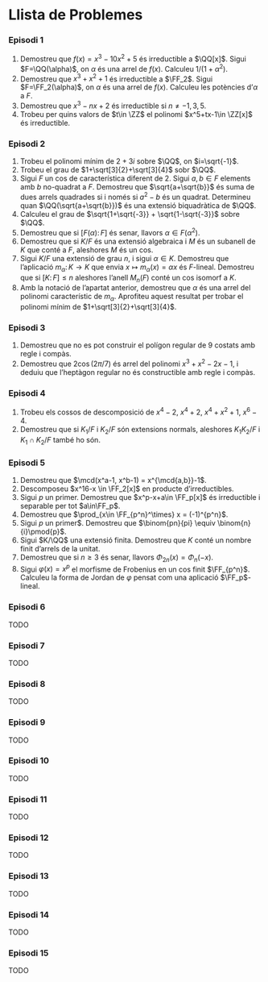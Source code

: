 # Llista de Problemes

### Episodi 1

1. Demostreu que $f(x)=x^3-10x^2+5$ és irreductible a $\QQ[x]$. Sigui $F=\QQ(\alpha)$, on $\alpha$ és una arrel de $f(x)$. Calculeu $1/(1+\alpha^2)$.
2. Demostreu que $x^3+x^2+1$ és irreductible a $\FF_2$. Sigui $F=\FF_2(\alpha)$, on $\alpha$ és una arrel de $f(x)$. Calculeu les potències d'$\alpha$ a $F$.
3. Demostreu que $x^3-nx+2$ és irreductible si $n\neq -1, 3, 5$.
4. Trobeu per quins valors de $t\in \ZZ$ el polinomi $x^5+tx-1\in \ZZ[x]$ és irreductible.

### Episodi 2

1. Trobeu el polinomi mínim de $2+3i$ sobre $\QQ$, on $i=\sqrt{-1}$.
2. Trobeu el grau de $1+\sqrt[3]{2}+\sqrt[3]{4}$ sobr $\QQ$.
3. Sigui $F$ un cos de característica diferent de $2$. Sigui $a,b\in F$ elements amb $b$ no-quadrat a $F$.
  Demostreu que $\sqrt{a+\sqrt{b}}$ és suma de dues arrels quadrades si i només si $a^2-b$ és un quadrat. Determineu
  quan $\QQ(\sqrt{a+\sqrt{b}})$ és una extensió biquadràtica de $\QQ$.
4. Calculeu el grau de $\sqrt{1+\sqrt{-3}} + \sqrt{1-\sqrt{-3}}$ sobre $\QQ$.
5. Demostreu que si $[F(\alpha)\colon F]$ és senar, llavors $\alpha \in F(\alpha^2)$.
6. Demostreu que si $K/F$ és una extensió algebraica i $M$ és un subanell de $K$ que conté a $F$, aleshores $M$ és un cos.
7. Sigui $K/F$ una extensió de grau $n$, i sigui $\alpha\in K$. Demostreu que l'aplicació $m_\alpha\colon K \to K$
  que envia $x\mapsto m_\alpha(x)=\alpha x$ és $F$-lineal. Demostreu que si $[K\colon F]\leq n$ aleshores
  l'anell $M_n(F)$ conté un cos isomorf a $K$.
8. Amb la notació de l'apartat anterior, demostreu que $\alpha$ és una arrel del polinomi característic de $m_\alpha$. Aprofiteu
  aquest resultat per trobar el polinomi mínim de $1+\sqrt[3]{2}+\sqrt[3]{4}$.

### Episodi 3

1. Demostreu que no es pot construir el polígon regular de $9$ costats amb regle i compàs.
2. Demostreu que $2\cos(2\pi/7)$ és arrel del polinomi $x^3+x^2-2x-1$, i deduiu que l'heptàgon regular no és constructible amb regle i compàs.

### Episodi 4

1. Trobeu els cossos de descomposició de $x^4-2$, $x^4+2$, $x^4+x^2+1$, $x^6-4$.
2. Demostreu que si $K_1/F$ i $K_2/F$ són extensions normals, aleshores $K_1K_2/F$ i $K_1\cap K_2 / F$ també ho són.

### Episodi 5

1. Demostreu que $\mcd(x^a-1, x^b-1) = x^{\mcd{a,b}}-1$.
2. Descomposeu $x^16-x \in \FF_2[x]$ en producte d'irreductibles.
3. Sigui $p$ un primer. Demostreu que $x^p-x+a\in \FF_p[x]$ és irreductible i separable per tot $a\in\FF_p$.
4. Demostreu que $\prod_{x\in \FF_{p^n}^\times} x = (-1)^{p^n}$.
5. Sigui $p$ un primer$. Demostreu que $\binom{pn}{pi} \equiv \binom{n}{i}\pmod{p}$.
6. Sigui $K/\QQ$ una extensió finita. Demostreu que $K$ conté un nombre finit d'arrels de la unitat.
7. Demostreu que si $n\geq 3$ és senar, llavors $\Phi_{2n}(x)=\Phi_n(-x)$.
8. Sigui $\varphi(x)=x^p$ el morfisme de Frobenius en un cos finit $\FF_{p^n}$. Calculeu la forma de Jordan de $\varphi$
  pensat com una aplicació $\FF_p$-lineal.

### Episodi 6

TODO

### Episodi 7

TODO

### Episodi 8

TODO

### Episodi 9

TODO

### Episodi 10

TODO

### Episodi 11

TODO

### Episodi 12

TODO

### Episodi 13

TODO

### Episodi 14

TODO

### Episodi 15

TODO

